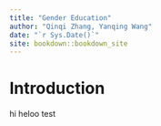 ```yaml
--- 
title: "Gender Education"
author: "Qinqi Zhang, Yanqing Wang"
date: "`r Sys.Date()`"
site: bookdown::bookdown_site
---
```


# Introduction
hi heloo test
